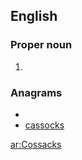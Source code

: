 ==English==
===Proper noun===
{{en-proper-noun}}

#{{plural of|[[Cossack]]}}

===Anagrams===
* {{alphagram|acckosss}}
* [[cassocks#English|cassocks]]


[[ar:Cossacks]]